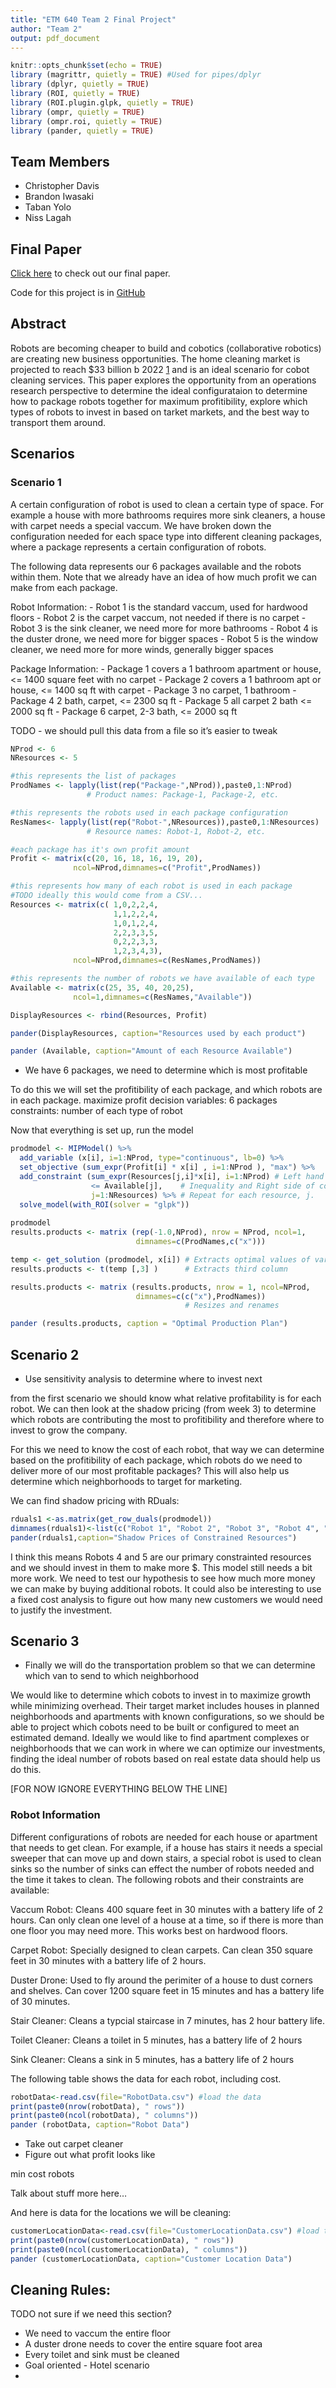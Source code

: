 ```yaml
---
title: "ETM 640 Team 2 Final Project"
author: "Team 2"
output: pdf_document
---
```


```r
knitr::opts_chunk$set(echo = TRUE)
library (magrittr, quietly = TRUE) #Used for pipes/dplyr
library (dplyr, quietly = TRUE)
library (ROI, quietly = TRUE)
library (ROI.plugin.glpk, quietly = TRUE)
library (ompr, quietly = TRUE)
library (ompr.roi, quietly = TRUE)
library (pander, quietly = TRUE)
```

## Team Members

- Christopher Davis
- Brandon Iwasaki
- Taban Yolo
- Niss Lagah

## Final Paper

[Click here](https://docs.google.com/document/d/14RsYIWRkcGrVW3ZvBQ0Zhixd4qoAOTht5TTymMF9xBg/edit) to check out our final paper.

Code for this project is in [GitHub](https://github.com/cwhd/cobot-operations)

## Abstract

Robots are becoming cheaper to build and cobotics (collaborative robotics) are creating new business opportunities. The home cleaning market is projected to reach $33 billion b 2022 [1](https://www.zionmarketresearch.com/news/household-cleaners-market) and is an ideal scenario for cobot cleaning services. This paper explores the opportunity from an operations research perspective to determine the ideal configurataion to determine how to package robots together for maximum profitibility, explore which types of robots to invest in based on tarket markets, and the best way to transport them around.

## Scenarios

### Scenario 1

A certain configuration of robot is used to clean a certain type of space. For example a house with more bathrooms requires more sink cleaners, a house with carpet needs a special vaccum. We have broken down the configuration needed for each space type into different cleaning packages, where a package represents a certain configuration of robots.

The following data represents our 6 packages available and the robots within them. Note that we already have an idea of how much profit we can make from each package.

Robot Information:
 - Robot 1 is the standard vaccum, used for hardwood floors
 - Robot 2 is the carpet vaccum, not needed if there is no carpet
 - Robot 3 is the sink cleaner, we need more for more bathrooms
 - Robot 4 is the duster drone, we need more for bigger spaces
 - Robot 5 is the window cleaner, we need more for more winds, generally bigger spaces

Package Information:
 - Package 1 covers a 1 bathroom apartment or house, <= 1400 square feet with no carpet
 - Package 2 covers a 1 bathroom apt or house, <= 1400 sq ft with carpet
 - Package 3 no carpet, 1 bathroom
 - Package 4 2 bath, carpet, <= 2300 sq ft
 - Package 5 all carpet 2 bath <= 2000 sq ft
 - Package 6 carpet, 2-3 bath, <= 2000 sq ft


TODO - we should pull this data from a file so it's easier to tweak

```r
NProd <- 6
NResources <- 5

#this represents the list of packages
ProdNames <- lapply(list(rep("Package-",NProd)),paste0,1:NProd) 
                 # Product names: Package-1, Package-2, etc. 

#this represents the robots used in each package configuration
ResNames<- lapply(list(rep("Robot-",NResources)),paste0,1:NResources) 
                 # Resource names: Robot-1, Robot-2, etc.

#each package has it's own profit amount
Profit <- matrix(c(20, 16, 18, 16, 19, 20), 
              ncol=NProd,dimnames=c("Profit",ProdNames))

#this represents how many of each robot is used in each package
#TODO ideally this would come from a CSV...
Resources <- matrix(c( 1,0,2,2,4,
                       1,1,2,2,4,
                       1,0,1,2,4,
                       2,2,3,3,5,
                       0,2,2,3,3,
                       1,2,3,4,3), 
              ncol=NProd,dimnames=c(ResNames,ProdNames))

#this represents the number of robots we have available of each type
Available <- matrix(c(25, 35, 40, 20,25), 
              ncol=1,dimnames=c(ResNames,"Available"))

DisplayResources <- rbind(Resources, Profit)

pander(DisplayResources, caption="Resources used by each product")

pander (Available, caption="Amount of each Resource Available")

```

- We have 6 packages, we need to determine which is most profitable

To do this we will set the profitibility of each package, and which robots are in each package. 
maximize profit
decision variables: 6 packages
constraints: number of each type of robot


Now that everything is set up, run the model

```r

prodmodel <- MIPModel() %>%
  add_variable (x[i], i=1:NProd, type="continuous", lb=0) %>%
  set_objective (sum_expr(Profit[i] * x[i] , i=1:NProd ), "max") %>%
  add_constraint (sum_expr(Resources[j,i]*x[i], i=1:NProd) # Left hand side of constraint
                  <= Available[j],    # Inequality and Right side of constraint
                  j=1:NResources) %>% # Repeat for each resource, j.  
  solve_model(with_ROI(solver = "glpk"))
  
prodmodel
results.products <- matrix (rep(-1.0,NProd), nrow = NProd, ncol=1,
                            dimnames=c(ProdNames,c("x")))

temp <- get_solution (prodmodel, x[i]) # Extracts optimal values of variables   
results.products <- t(temp [,3] )      # Extracts third column

results.products <- matrix (results.products, nrow = 1, ncol=NProd,
                            dimnames=c(c("x"),ProdNames))  
                                       # Resizes and renames 

pander (results.products, caption = "Optimal Production Plan")

```


## Scenario 2

- Use sensitivity analysis to determine where to invest next

from the first scenario we should know what relative profitability is for each robot. We can then look at the shadow pricing (from week 3) to determine which robots are contributing the most to profitibility and therefore where to invest to grow the company.

For this we need to know the cost of each robot, that way we can determine based on the profitibility of each package, which robots do we need to deliver more of our most profitable packages? This will also help us determine which neighborhoods to target for marketing.

We can find shadow pricing with RDuals:

```r
rduals1 <-as.matrix(get_row_duals(prodmodel))
dimnames(rduals1)<-list(c("Robot 1", "Robot 2", "Robot 3", "Robot 4", "Robot 5"), c("Row Duals"))
pander(rduals1,caption="Shadow Prices of Constrained Resources")
```

I think this means Robots 4 and 5 are our primary constrainted resources and we should invest in them to make more $. This model still needs a bit more work. We need to test our hypothesis to see how much more money we can make by buying additional robots. It could also be interesting to use a fixed cost analysis to figure out how many new customers we would need to justify the investment.

## Scenario 3

- Finally we will do the transportation problem so that we can determine which van to send to which neighborhood


We would like to determine which cobots to invest in to maximize growth while minimizing overhead. Their target market includes houses in planned neighborhoods and apartments with known configurations, so we should be able to project which cobots need to be built or configured to meet an estimated demand. Ideally we would like to find apartment complexes or neighborhoods that we can work in where we can optimize our investments, finding the ideal number of robots based on real estate data should help us do this.



[FOR NOW IGNORE EVERYTHING BELOW THE LINE]

### Robot Information

Different configurations of robots are needed for each house or apartment that needs to get clean. For example, if a house has stairs it needs a special sweeper that can move up and down stairs, a special robot is used to clean sinks so the number of sinks can effect the number of robots needed and the time it takes to clean. The following robots and their constraints are available:

Vaccum Robot: Cleans 400 square feet in 30 minutes with a battery life of 2 hours. Can only clean one level of a house at a time, so if there is more than one floor you may need more. This works best on hardwood floors.

Carpet Robot: Specially designed to clean carpets. Can clean 350 square feet in 30 minutes with a battery life of 2 hours.

Duster Drone: Used to fly around the perimiter of a house to dust corners and shelves. Can cover 1200 square feet in 15 minutes and has a battery life of 30 minutes.

Stair Cleaner: Cleans a typcial staircase in 7 minutes, has 2 hour battery life.

Toilet Cleaner: Cleans a toilet in 5 minutes, has a battery life of 2 hours

Sink Cleaner: Cleans a sink in 5 minutes, has a battery life of 2 hours

The following table shows the data for each robot, including cost.

```r
robotData<-read.csv(file="RobotData.csv") #load the data
print(paste0(nrow(robotData), " rows"))
print(paste0(ncol(robotData), " columns"))
pander (robotData, caption="Robot Data")

```

- Take out carpet cleaner
- Figure out what profit looks like

min cost robots 


Talk about stuff more here...

And here is data for the locations we will be cleaning:

```r
customerLocationData<-read.csv(file="CustomerLocationData.csv") #load the data
print(paste0(nrow(customerLocationData), " rows"))
print(paste0(ncol(customerLocationData), " columns"))
pander (customerLocationData, caption="Customer Location Data")

```

## Cleaning Rules:

TODO not sure if we need this section?

- We need to vaccum the entire floor
- A duster drone needs to cover the entire square foot area
- Every toilet and sink must be cleaned
- Goal oriented - Hotel scenario
 - 



